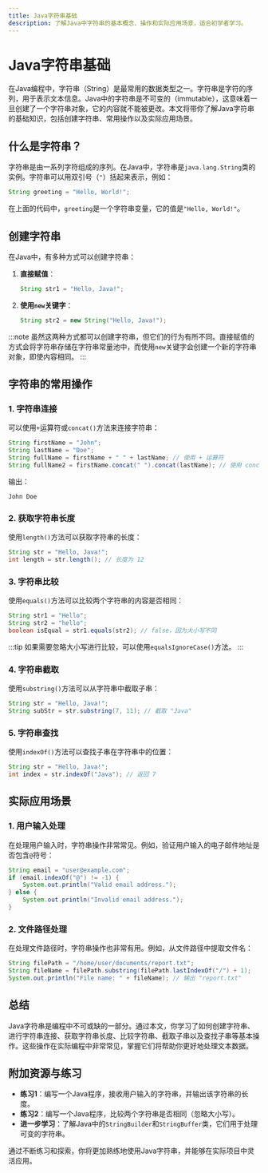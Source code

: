 ```yaml
---
title: Java字符串基础
description: 了解Java中字符串的基本概念、操作和实际应用场景，适合初学者学习。
---
```


# Java字符串基础

在Java编程中，字符串（String）是最常用的数据类型之一。字符串是字符的序列，用于表示文本信息。Java中的字符串是不可变的（immutable），这意味着一旦创建了一个字符串对象，它的内容就不能被更改。本文将带你了解Java字符串的基础知识，包括创建字符串、常用操作以及实际应用场景。

## 什么是字符串？

字符串是由一系列字符组成的序列。在Java中，字符串是`java.lang.String`类的实例。字符串可以用双引号（`"`）括起来表示，例如：

```java
String greeting = "Hello, World!";
```

在上面的代码中，`greeting`是一个字符串变量，它的值是`"Hello, World!"`。

## 创建字符串

在Java中，有多种方式可以创建字符串：

1. **直接赋值**：
   ```java
   String str1 = "Hello, Java!";
   ```

2. **使用`new`关键字**：
   ```java
   String str2 = new String("Hello, Java!");
   ```

:::note
虽然这两种方式都可以创建字符串，但它们的行为有所不同。直接赋值的方式会将字符串存储在字符串常量池中，而使用`new`关键字会创建一个新的字符串对象，即使内容相同。
:::

## 字符串的常用操作

### 1. 字符串连接

可以使用`+`运算符或`concat()`方法来连接字符串：

```java
String firstName = "John";
String lastName = "Doe";
String fullName = firstName + " " + lastName; // 使用 + 运算符
String fullName2 = firstName.concat(" ").concat(lastName); // 使用 concat() 方法
```

输出：
```
John Doe
```

### 2. 获取字符串长度

使用`length()`方法可以获取字符串的长度：

```java
String str = "Hello, Java!";
int length = str.length(); // 长度为 12
```

### 3. 字符串比较

使用`equals()`方法可以比较两个字符串的内容是否相同：

```java
String str1 = "Hello";
String str2 = "hello";
boolean isEqual = str1.equals(str2); // false，因为大小写不同
```

:::tip
如果需要忽略大小写进行比较，可以使用`equalsIgnoreCase()`方法。
:::

### 4. 字符串截取

使用`substring()`方法可以从字符串中截取子串：

```java
String str = "Hello, Java!";
String subStr = str.substring(7, 11); // 截取 "Java"
```

### 5. 字符串查找

使用`indexOf()`方法可以查找子串在字符串中的位置：

```java
String str = "Hello, Java!";
int index = str.indexOf("Java"); // 返回 7
```

## 实际应用场景

### 1. 用户输入处理

在处理用户输入时，字符串操作非常常见。例如，验证用户输入的电子邮件地址是否包含`@`符号：

```java
String email = "user@example.com";
if (email.indexOf("@") != -1) {
    System.out.println("Valid email address.");
} else {
    System.out.println("Invalid email address.");
}
```

### 2. 文件路径处理

在处理文件路径时，字符串操作也非常有用。例如，从文件路径中提取文件名：

```java
String filePath = "/home/user/documents/report.txt";
String fileName = filePath.substring(filePath.lastIndexOf("/") + 1);
System.out.println("File name: " + fileName); // 输出 "report.txt"
```

## 总结

Java字符串是编程中不可或缺的一部分。通过本文，你学习了如何创建字符串、进行字符串连接、获取字符串长度、比较字符串、截取子串以及查找子串等基本操作。这些操作在实际编程中非常常见，掌握它们将帮助你更好地处理文本数据。

## 附加资源与练习

- **练习1**：编写一个Java程序，接收用户输入的字符串，并输出该字符串的长度。
- **练习2**：编写一个Java程序，比较两个字符串是否相同（忽略大小写）。
- **进一步学习**：了解Java中的`StringBuilder`和`StringBuffer`类，它们用于处理可变的字符串。

通过不断练习和探索，你将更加熟练地使用Java字符串，并能够在实际项目中灵活应用。